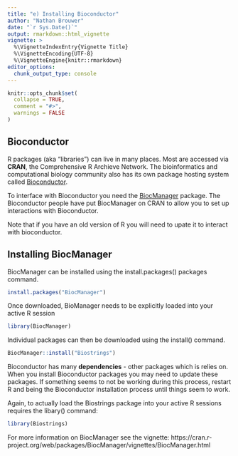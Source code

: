 ```yaml
---
title: "e) Installing Bioconductor"
author: "Nathan Brouwer"
date: "`r Sys.Date()`"
output: rmarkdown::html_vignette
vignette: >
  %\VignetteIndexEntry{Vignette Title}
  %\VignetteEncoding{UTF-8}
  %\VignetteEngine{knitr::rmarkdown}
editor_options: 
  chunk_output_type: console
---
```


```r
knitr::opts_chunk$set(
  collapse = TRUE,
  comment = "#>",
  warnings = FALSE
)
```



## Bioconductor

R packages (aka "libraries") can live in many places.  Most are accessed via **CRAN**, the Comprehensive R Archieve Network.  The bioinformatics and computational biology community also has its own package hosting system called [Bioconductor](www.bioconductor.org).  

To interface with Bioconductor you need the [BiocManager](https://cran.r-project.org/web/packages/BiocManager/vignettes/BiocManager.html) package.  The Bioconductor people have put BiocManager on CRAN to allow you to set up interactions with Bioconductor.

Note that if you have an old version of R you will need to upate it to interact with bioconductor.


## Installing BiocManager

BiocManager can be installed using the install.packages() packages command.

```r
install.packages("BiocManager")
```

Once downloaded, BioManager needs to be explicitly loaded into your active R session
```r
library(BiocManager)
```

Individual packages can then be downloaded using the install() command.
```r
BiocManager::install("Biostrings")
```

Bioconductor has many **dependencies** - other packages which is relies on.  When you install Bioconductor packages you may need to update these packages.  If something seems to not be working during this process, restart R and being the Bioconductor installation process until things seem to work.


Again, to actually load the Biostrings package into your active R sessions requires the libary() command:
```r
library(Biostrings)
```

For more information on BiocManager see the vignette: https://cran.r-project.org/web/packages/BiocManager/vignettes/BiocManager.html

